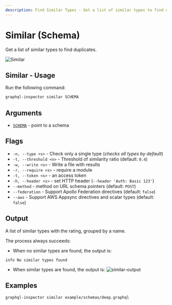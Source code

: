 ```yaml
---
description: Find Similar Types - Get a list of similar types to find duplicates.
---
```


# Similar (Schema)

Get a list of similar types to find duplicates.

![Similar](/assets/img/cli/similar.jpg)

## Similar - Usage

Run the following command:

```sh
graphql-inspector similar SCHEMA
```

## Arguments

- [`SCHEMA`](../api/schema) - point to a schema

## Flags

- `-n, --type <s>` - Check only a single type (_checks all types by default_)
- `-t, --threshold <n>` - Threshold of similarity ratio (default: `0.4`)
- `-w, --write <s>` - Write a file with results
- `-r, --require <s>` - require a module
- `-t, --token <s>` - an access token
- `-h, --header <s>` - set HTTP header (`--header 'Auth: Basic 123'`)
- `--method` - method on URL schema pointers (default: `POST`)
- `--federation` - Support Apollo Federation directives (default: `false`)
- `--aws` - Support AWS Appsync directives and scalar types (default: `false`)

## Output

A list of similar types with the rating, grouped by a name.

The process always succeeds:

- When no similar types are found, the output is:

```
info No similar types found
```

- When similar types are found, the output is: ![similar-output](/assets/img/similar-output.png)

## Examples

```sh
graphql-inspector similar example/schemas/deep.graphql
```
